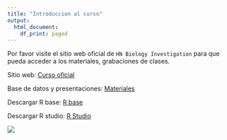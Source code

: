 ---
title: "Introduccion al curso"
output:
  html_document:
    df_print: paged
---

Por favor visite el sitio web oficial de `HN Biology Investigation` para que pueda acceder a los materiales, grabaciones de clases.

Sitio web: [Curso oficial](https://www.hnbiology.org/analisisestadisticoecologia)

Base de datos y presentaciones: [Materiales](https://drive.google.com/drive/folders/11VIzUGC6mDW-RJh-nMOAoIXZmg4rnsTF?usp=sharing)

Descargar R base: [R base](https://cran.r-project.org/bin/windows/base/)

Descargar R studio: [R Studio](https://posit.co/download/rstudio-desktop/)

![](imagenes/HNBI2_LOGO.jpg)